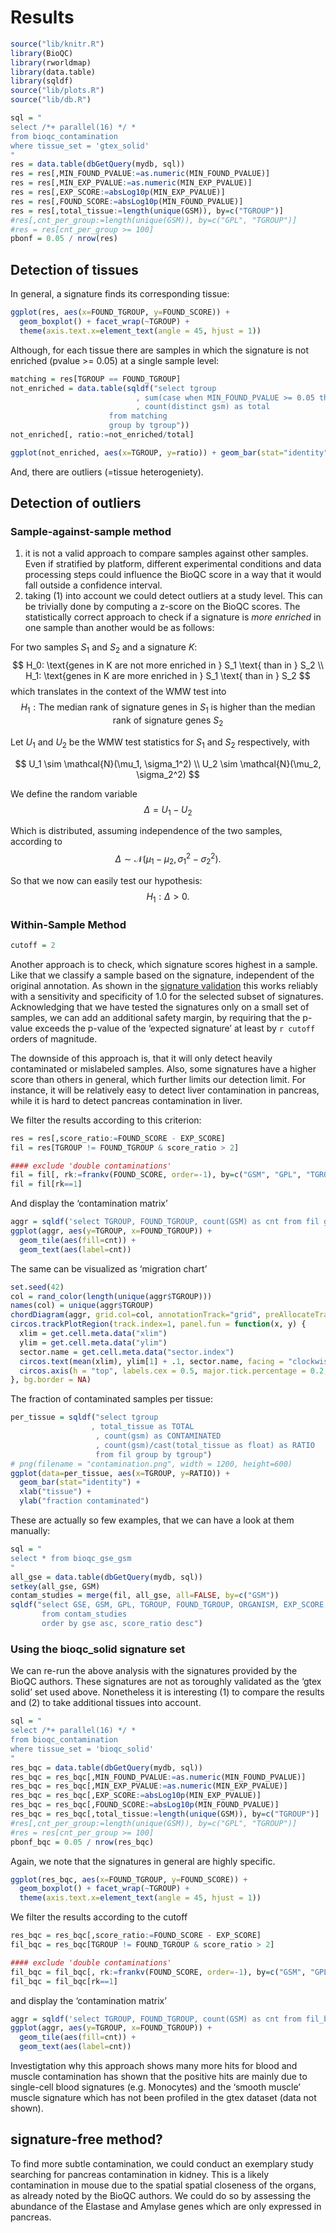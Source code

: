 # Results
```r
source("lib/knitr.R")
library(BioQC)
library(rworldmap)
library(data.table)
library(sqldf)
source("lib/plots.R")
source("lib/db.R")
```


```r
sql = "
select /*+ parallel(16) */ *
from bioqc_contamination
where tissue_set = 'gtex_solid'
"
res = data.table(dbGetQuery(mydb, sql))
res = res[,MIN_FOUND_PVALUE:=as.numeric(MIN_FOUND_PVALUE)]
res = res[,MIN_EXP_PVALUE:=as.numeric(MIN_EXP_PVALUE)]
res = res[,EXP_SCORE:=absLog10p(MIN_EXP_PVALUE)]
res = res[,FOUND_SCORE:=absLog10p(MIN_FOUND_PVALUE)]
res = res[,total_tissue:=length(unique(GSM)), by=c("TGROUP")]
#res[,cnt_per_group:=length(unique(GSM)), by=c("GPL", "TGROUP")]
#res = res[cnt_per_group >= 100]
pbonf = 0.05 / nrow(res)
```


## Detection of tissues
In general, a signature finds its corresponding tissue: 

```r
ggplot(res, aes(x=FOUND_TGROUP, y=FOUND_SCORE)) + 
  geom_boxplot() + facet_wrap(~TGROUP) +
  theme(axis.text.x=element_text(angle = 45, hjust = 1))
```

Although, for each tissue there are samples in which the signature is not enriched (pvalue >= 0.05) at a single sample level: 

```r
matching = res[TGROUP == FOUND_TGROUP]
not_enriched = data.table(sqldf("select tgroup
                            , sum(case when MIN_FOUND_PVALUE >= 0.05 then 1 else 0 end) as not_enriched
                            , count(distinct gsm) as total 
                      from matching
                      group by tgroup"))
not_enriched[, ratio:=not_enriched/total]

ggplot(not_enriched, aes(x=TGROUP, y=ratio)) + geom_bar(stat="identity")
```


And, there are outliers (=tissue heterogeniety). 

## Detection of outliers

### Sample-against-sample method

1) it is not a valid approach to compare samples against other samples. Even if stratified by platform, different experimental conditions and data processing steps could influence the BioQC score in a way that it would fall outside a confidence interval.
2) taking (1) into account we could detect outliers at a study level. This can be trivially done by computing a z-score on the BioQC scores. The statistically correct approach to check if a signature is *more enriched* in one sample than another would be as follows: 

For two samples $S_1$ and $S_2$ and a signature $K$:
$$
H_0: \text{genes in K are not more enriched in } S_1 \text{ than in } S_2 \\
H_1: \text{genes in K are more enriched in } S_1 \text{ than in } S_2 
$$ 
which translates in the context of the WMW test into
$$
H_1: \text{The median rank of signature genes in } S_1 \text{ is higher than the median rank of signature genes } S_2 
$$

Let $U_1$ and $U_2$ be the WMW test statistics for $S_1$ and $S_2$ respectively, with 

$$
U_1 \sim \mathcal{N}(\mu_1, \sigma_1^2) \\
U_2 \sim \mathcal{N}(\mu_2, \sigma_2^2)
$$

We define the random variable 
$$
\Delta = U_1 - U_2 
$$

Which is distributed, assuming independence of the two samples, according to
$$
\Delta \sim \mathcal{N}(\mu_1 - \mu_2, \sigma_1^2 - \sigma_2^2).
$$

So that we now can easily test our hypothesis: 
$$
H_1: \Delta > 0. 
$$

### Within-Sample Method
```r
cutoff = 2
```
Another approach is to check, which signature scores highest in a sample. Like that we classify a sample based on the signature, independent of the original annotation. As shown in the [signature validation](#Validating Tissue Signatures) this works reliably with a sensitivity and specificity of 1.0 for the selected subset of signatures. 
Acknowledging that we have tested the signatures only on a small set of samples, we can add an additional safety margin, by requiring that the p-value exceeds the p-value of the 'expected signature' at least by `r cutoff` orders of magnitude. 

The downside of this approach is, that it will only detect heavily contaminated or mislabeled samples. Also, some signatures have a higher score than others in general, which further limits our detection limit. For instance, it will be relatively easy to detect liver contamination in pancreas, while it is hard to detect pancreas contamination in liver. 

We filter the results according to this criterion: 
```r
res = res[,score_ratio:=FOUND_SCORE - EXP_SCORE]
fil = res[TGROUP != FOUND_TGROUP & score_ratio > 2]

#### exclude 'double contaminations'
fil = fil[, rk:=frankv(FOUND_SCORE, order=-1), by=c("GSM", "GPL", "TGROUP")]
fil = fil[rk==1]
```


And display the 'contamination matrix' 
```r
aggr = sqldf('select TGROUP, FOUND_TGROUP, count(GSM) as cnt from fil group by TGROUP, FOUND_TGROUP')
ggplot(aggr, aes(y=TGROUP, x=FOUND_TGROUP)) +
  geom_tile(aes(fill=cnt)) +
  geom_text(aes(label=cnt))
```

The same can be visualized as 'migration chart'
```r
set.seed(42)
col = rand_color(length(unique(aggr$TGROUP)))
names(col) = unique(aggr$TGROUP)
chordDiagram(aggr, grid.col=col, annotationTrack="grid", preAllocateTracks=1)
circos.trackPlotRegion(track.index=1, panel.fun = function(x, y) {
  xlim = get.cell.meta.data("xlim")
  ylim = get.cell.meta.data("ylim")
  sector.name = get.cell.meta.data("sector.index")
  circos.text(mean(xlim), ylim[1] + .1, sector.name, facing = "clockwise", niceFacing = TRUE, adj = c(0, 0.5), cex=2)
  circos.axis(h = "top", labels.cex = 0.5, major.tick.percentage = 0.2, sector.index = sector.name, track.index = 2)
}, bg.border = NA)
```

The fraction of contaminated samples per tissue: 
```r
per_tissue = sqldf("select tgroup
                  , total_tissue as TOTAL
                   , count(gsm) as CONTAMINATED
                   , count(gsm)/cast(total_tissue as float) as RATIO
                   from fil group by tgroup")
# png(filename = "contamination.png", width = 1200, height=600)
ggplot(data=per_tissue, aes(x=TGROUP, y=RATIO)) +
  geom_bar(stat="identity") + 
  xlab("tissue") + 
  ylab("fraction contaminated")

```

These are actually so few examples, that we can have a look at them manually: 
```r
sql = "
select * from bioqc_gse_gsm
"
all_gse = data.table(dbGetQuery(mydb, sql))
setkey(all_gse, GSM)
contam_studies = merge(fil, all_gse, all=FALSE, by=c("GSM"))
sqldf("select GSE, GSM, GPL, TGROUP, FOUND_TGROUP, ORGANISM, EXP_SCORE, FOUND_SCORE, score_ratio 
       from contam_studies
       order by gse asc, score_ratio desc")

```



### Using the bioqc_solid signature set
We can re-run the above analysis with the signatures provided by the BioQC authors. These signatures are not as toroughly validated as the 'gtex solid' set used above. Nonetheless it is interesting (1) to compare the results and (2) to take additional tissues into account. 

```r
sql = "
select /*+ parallel(16) */ *
from bioqc_contamination
where tissue_set = 'bioqc_solid'
"
res_bqc = data.table(dbGetQuery(mydb, sql))
res_bqc = res_bqc[,MIN_FOUND_PVALUE:=as.numeric(MIN_FOUND_PVALUE)]
res_bqc = res_bqc[,MIN_EXP_PVALUE:=as.numeric(MIN_EXP_PVALUE)]
res_bqc = res_bqc[,EXP_SCORE:=absLog10p(MIN_EXP_PVALUE)]
res_bqc = res_bqc[,FOUND_SCORE:=absLog10p(MIN_FOUND_PVALUE)]
res_bqc = res_bqc[,total_tissue:=length(unique(GSM)), by=c("TGROUP")]
#res[,cnt_per_group:=length(unique(GSM)), by=c("GPL", "TGROUP")]
#res = res[cnt_per_group >= 100]
pbonf_bqc = 0.05 / nrow(res_bqc)
```

Again, we note that the signatures in general are highly specific.
```r
ggplot(res_bqc, aes(x=FOUND_TGROUP, y=FOUND_SCORE)) + 
  geom_boxplot() + facet_wrap(~TGROUP) +
  theme(axis.text.x=element_text(angle = 45, hjust = 1))
```

We filter the results according to the cutoff
```r
res_bqc = res_bqc[,score_ratio:=FOUND_SCORE - EXP_SCORE]
fil_bqc = res_bqc[TGROUP != FOUND_TGROUP & score_ratio > 2]

#### exclude 'double contaminations'
fil_bqc = fil_bqc[, rk:=frankv(FOUND_SCORE, order=-1), by=c("GSM", "GPL", "TGROUP")]
fil_bqc = fil_bqc[rk==1]
```

and display the 'contamination matrix' 
```r
aggr = sqldf('select TGROUP, FOUND_TGROUP, count(GSM) as cnt from fil_bqc group by TGROUP, FOUND_TGROUP')
ggplot(aggr, aes(y=TGROUP, x=FOUND_TGROUP)) +
  geom_tile(aes(fill=cnt)) +
  geom_text(aes(label=cnt))
```


Investigtation why this approach shows many more hits for blood and muscle contamination 
has shown that the positive hits are mainly due to single-cell blood signatures (e.g. Monocytes) and the 'smooth muscle' muscle signature which has not been profiled in the gtex dataset (data not shown).



## signature-free method?
To find more subtle contamination, we could conduct an exemplary study searching for pancreas contamination in kidney. This is a likely contamination in mouse due to the spatial spatial closeness of the organs, as already noted by the BioQC authors. We could do so by assessing the abundance of the Elastase and Amylase genes which are only expressed in pancreas.